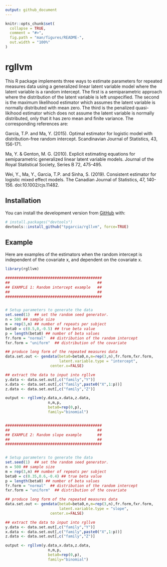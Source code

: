 ```yaml
---
output: github_document
---
```


<!-- README.md is generated from README.Rmd. Please edit that file -->

```r
knitr::opts_chunk$set(
  collapse = TRUE,
  comment = "#>",
  fig.path = "man/figures/README-",
  out.width = "100%"
)
```
# rgllvm

<!-- badges: start -->
<!-- badges: end -->


This R package implements three ways to estimate parameters for repeated measures data using a generalized linear latent variable model
where the latent variable is a random intercept. The first is a semiparametric approach where the distribution of the latent variable is left unspecified. The second is the maximum likelihood estimator which assumes the latent variable is normally distributed with mean zero.
The third is the penalized quasi-likihood estimator which does not assume the latent variable is normally distributed, only that it has zero mean and finite variance. The corresponding references are:

Garcia, T.P. and Ma, Y. (2015). Optimal estimator for
logistic model with distribution-free random intercept.
Scandinavian Journal of Statistics, 43, 156-171.

Ma, Y. & Genton, M. G. (2010). Explicit estimating equations for semiparametric generalized
linear latent variable models. Journal of the Royal Statistical Society, Series B 72, 475-495.

Wei, Y., Ma, Y., Garcia, T.P. and Sinha, S. (2019). Consistent estimator
for logistic mixed effect models. The Canadian Journal of Statistics, 47, 140-156. doi:10.1002/cjs.11482.



## Installation

You can install the development version from [GitHub](https://github.com/) with:

``` r
# install.packages("devtools")
devtools::install_github("tpgarcia/rgllvm", force=TRUE)
```
## Example

Here are examples of the estimators when the random intercept is independent of the covariate x, and dependent  on the covariate x. 

```r
library(rgllvm)

###########################################
##                                       ##
## EXAMPLE 1: Random intercept example   ##
##                                       ##
###########################################


# Setup parameters to generate the data
set.seed(1)  ## set the random seed generator.
n = 500 ## sample size
m = rep(3,n) ## number of repeats per subject
beta0 = c(0.5,0,-0.5) ## true beta value
p = length(beta0) ## number of beta values
fr.form = "normal"  ## distribution of the random intercept
fxr.form = "uniform"  ## distribution of the covariate 

## produce long form of the repeated measures data
data.set.out <- gendata(beta0=beta0,n,m=rep(3,n),fr.form,fxr.form,
                        latent.variable.type = "intercept",
                    center.x=FALSE)

## extract the data to input into rgllvm
y.data <- data.set.out[,c("family","Y")]
x.data <- data.set.out[,c("family",paste0("X",1:p))]
z.data <- data.set.out[,c("family","Z")]

output <- rgllvm(y.data,x.data,z.data,
                   n,m,p,
                   beta0=rep(0,p),
                   family="binomial") 


###########################################
##                                       ##
## EXAMPLE 2: Random slope example       ##
##                                       ##
###########################################


# Setup parameters to generate the data
set.seed(1)  ## set the random seed generator.
n = 500 ## sample size
m = rep(3,n) ## number of repeats per subject
beta0 = c(0.35,0.6,-0.4) ## true beta value
p = length(beta0) ## number of beta values
fr.form = "normal"  ## distribution of the random intercept
fxr.form = "uniform"  ## distribution of the covariate 

## produce long form of the repeated measures data
data.set.out <- gendata(beta0=beta0,n,m=rep(3,n),fr.form,fxr.form,
                        latent.variable.type = "slope",
                    center.x=FALSE)

## extract the data to input into rgllvm
y.data <- data.set.out[,c("family","Y")]
x.data <- data.set.out[,c("family",paste0("X",1:p))]
z.data <- data.set.out[,c("family","Z")]

output <- rgllvm(y.data,x.data,z.data,
                   n,m,p,
                   beta0=rep(0,p),
                   family="binomial")   
```
